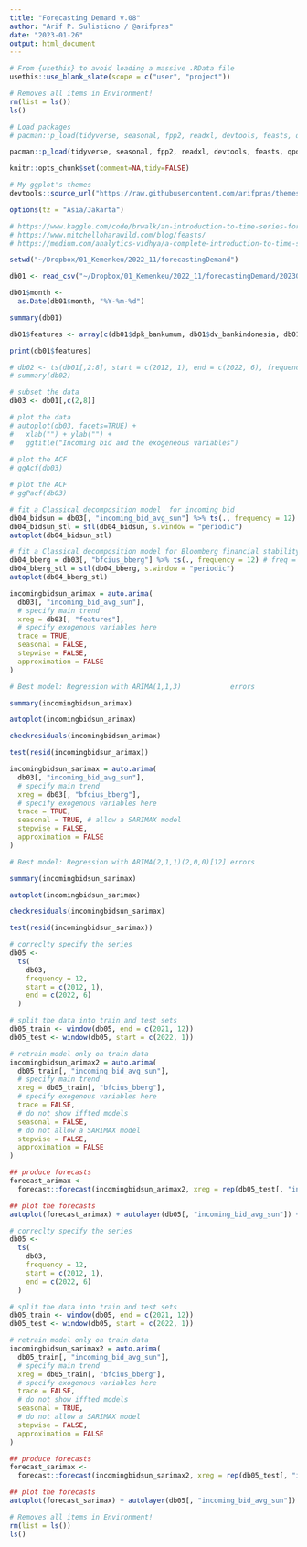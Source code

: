 ```yaml
---
title: "Forecasting Demand v.08"
author: "Arif P. Sulistiono / @arifpras"
date: "2023-01-26"
output: html_document
---
```


```r
# From {usethis} to avoid loading a massive .RData file
usethis::use_blank_slate(scope = c("user", "project"))

# Removes all items in Environment!
rm(list = ls())
ls()

# Load packages
# pacman::p_load(tidyverse, seasonal, fpp2, readxl, devtools, feasts, qpdf, wesanderson, lubridate, zoo, tsibble)

pacman::p_load(tidyverse, seasonal, fpp2, readxl, devtools, feasts, qpdf, wesanderson, lubridate, zoo, tsibble, scales, tidyquant, gridExtra, tibbletime, forecast, itsmr, here, tseries)

knitr::opts_chunk$set(comment=NA,tidy=FALSE)

# My ggplot's themes
devtools::source_url("https://raw.githubusercontent.com/arifpras/themesAPS/main/themesAPS?raw=TRUE")

options(tz = "Asia/Jakarta")

# https://www.kaggle.com/code/brwalk/an-introduction-to-time-series-forecasting-in-r
# https://www.mitchelloharawild.com/blog/feasts/
# https://medium.com/analytics-vidhya/a-complete-introduction-to-time-series-analysis-with-r-exogenous-models-4f009b770104
```

```r
setwd("~/Dropbox/01_Kemenkeu/2022_11/forecastingDemand")
```

```r
db01 <- read_csv("~/Dropbox/01_Kemenkeu/2022_11/forecastingDemand/20230126_database.csv", show_col_types = FALSE)

db01$month <-
  as.Date(db01$month, "%Y-%m-%d")

summary(db01)
```

```r
db01$features <- array(c(db01$dpk_bankumum, db01$dv_bankindonesia, db01$vix_index), dim = c(126, 3, 1))

print(db01$features)

# db02 <- ts(db01[,2:8], start = c(2012, 1), end = c(2022, 6), frequency = 12)
# summary(db02)
```

```r
# subset the data 
db03 <- db01[,c(2,8)]

# plot the data
# autoplot(db03, facets=TRUE) +
#   xlab("") + ylab("") +
#   ggtitle("Incoming bid and the exogeneous variables")
  
# plot the ACF
# ggAcf(db03)

# plot the ACF
# ggPacf(db03)
```

```r
# fit a Classical decomposition model  for incoming bid
db04_bidsun = db03[, "incoming_bid_avg_sun"] %>% ts(., frequency = 12) # freq = 12 months
db04_bidsun_stl = stl(db04_bidsun, s.window = "periodic")
autoplot(db04_bidsun_stl)
```

```r
# fit a Classical decomposition model for Bloomberg financial stability index
db04_bberg = db03[, "bfcius_bberg"] %>% ts(., frequency = 12) # freq = 12 months
db04_bberg_stl = stl(db04_bberg, s.window = "periodic")
autoplot(db04_bberg_stl)
```

```r
incomingbidsun_arimax = auto.arima(
  db03[, "incoming_bid_avg_sun"],
  # specify main trend
  xreg = db03[, "features"],
  # specify exogenous variables here
  trace = TRUE,
  seasonal = FALSE,
  stepwise = FALSE,
  approximation = FALSE
)

# Best model: Regression with ARIMA(1,1,3)            errors
```

```r
summary(incomingbidsun_arimax)
```

```r
autoplot(incomingbidsun_arimax)
```

```r
checkresiduals(incomingbidsun_arimax)
```

```r
test(resid(incomingbidsun_arimax))
```

```r
incomingbidsun_sarimax = auto.arima(
  db03[, "incoming_bid_avg_sun"],
  # specify main trend
  xreg = db03[, "bfcius_bberg"],
  # specify exogenous variables here
  trace = TRUE,
  seasonal = TRUE, # allow a SARIMAX model
  stepwise = FALSE,
  approximation = FALSE
)

# Best model: Regression with ARIMA(2,1,1)(2,0,0)[12] errors
```

```r
summary(incomingbidsun_sarimax)
```

```r
autoplot(incomingbidsun_sarimax)
```

```r
checkresiduals(incomingbidsun_sarimax)
```

```r
test(resid(incomingbidsun_sarimax))
```

```r
# correclty specify the series
db05 <-
  ts(
    db03,
    frequency = 12,
    start = c(2012, 1),
    end = c(2022, 6)
  )

# split the data into train and test sets
db05_train <- window(db05, end = c(2021, 12))
db05_test <- window(db05, start = c(2022, 1))

# retrain model only on train data
incomingbidsun_arimax2 = auto.arima(
  db05_train[, "incoming_bid_avg_sun"],
  # specify main trend
  xreg = db05_train[, "bfcius_bberg"],
  # specify exogenous variables here
  trace = FALSE,
  # do not show iffted models
  seasonal = FALSE,
  # do not allow a SARIMAX model
  stepwise = FALSE,
  approximation = FALSE
)

## produce forecasts
forecast_arimax <-
  forecast::forecast(incomingbidsun_arimax2, xreg = rep(db05_test[, "incoming_bid_avg_sun"], 6))

## plot the forecasts
autoplot(forecast_arimax) + autolayer(db05[, "incoming_bid_avg_sun"]) + theme(legend.position = "bottom") + xlim(2012, 2022.5)
```

```r
# correclty specify the series
db05 <-
  ts(
    db03,
    frequency = 12,
    start = c(2012, 1),
    end = c(2022, 6)
  )

# split the data into train and test sets
db05_train <- window(db05, end = c(2021, 12))
db05_test <- window(db05, start = c(2022, 1))

# retrain model only on train data
incomingbidsun_sarimax2 = auto.arima(
  db05_train[, "incoming_bid_avg_sun"],
  # specify main trend
  xreg = db05_train[, "bfcius_bberg"],
  # specify exogenous variables here
  trace = FALSE,
  # do not show iffted models
  seasonal = TRUE,
  # do not allow a SARIMAX model
  stepwise = FALSE,
  approximation = FALSE
)

## produce forecasts
forecast_sarimax <-
  forecast::forecast(incomingbidsun_sarimax2, xreg = rep(db05_test[, "incoming_bid_avg_sun"], 6))

## plot the forecasts
autoplot(forecast_sarimax) + autolayer(db05[, "incoming_bid_avg_sun"]) + theme(legend.position = "bottom") + xlim(2012, 2022.5)
```

```r
# Removes all items in Environment!
rm(list = ls())
ls()
```

